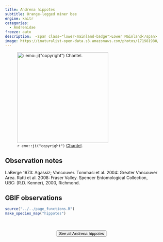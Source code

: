 ```yaml
---
title: Andrena hippotes
subtitle: Orange-legged miner bee
engine: knitr
categories:
  - Andrenidae
freeze: auto
description:  <span class="lower-mainland-badge">Lower Mainland</span>
image: https://inaturalist-open-data.s3.amazonaws.com/photos/171981980/medium.jpeg
---
```

![`r emo::ji("copyright")` [Chantel ](https://inaturalist.ca/photos/171981980).](https://inaturalist-open-data.s3.amazonaws.com/photos/171981980/medium.jpeg){height=300}

## Observation notes  
LaBerge 1973: <span class="hl-place-name">Agassiz</span>; <span class="hl-place-name">Vancouver</span>. Tommasi et al. 2004: <span class="hl-place-name"><span class="hl-place-name">Greater <span class="hl-place-name">Vancouver</span></span> Area</span>. Ratti et al. 2008: <span class="hl-place-name">Fraser Valley</span>. Spencer Entomological Collection, UBC: (R.D. Kenner), 2000, <span class="hl-place-name">Richmond</span>.

## GBIF observations  


```r
source("../../page_functions.R")
make_species_map("hippotes")
```
<br><br>
<center>


<a href="https://www.zoology.ubc.ca/entomology/main/Hymenoptera/Andrenidae/Andrena%20hippotes.php"><button type="button" class="btn btn-secondary">See all Andrena hippotes <i class="fa-solid fa-arrow-up-right-from-square"></i> </button></a>
</center>
